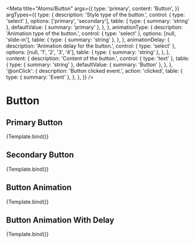 
<Meta
  title="Atoms/Button"
  args={{
    type: 'primary',
    content: 'Button',
  }}
  argTypes={{
    type: {
      description: 'Style type of the button.',
      control: { type: 'select' },
      options: ['primary', 'secondary'],
      table: {
        type: { summary: 'string' },
        defaultValue: { summary: 'primary' },
      },
    },
    animationType: {
      description: 'Animation type of the button.',
      control: { type: 'select' },
      options: [null, 'slide-in'],
      table: {
        type: { summary: 'string' },
      },
    },
    animationDelay: {
      description: 'Animation delay for the button.',
      control: { type: 'select' },
      options: [null, '1', '2', '3', '4'],
      table: {
        type: { summary: 'string' },
      },
    },
    content: {
      description: 'Content of the button.',
      control: { type: 'text' },
      table: {
        type: { summary: 'string' },
        defaultValue: { summary: 'Button' },
      },
    },
    '@onClick': {
      description: 'Button clicked event.',
      action: 'clicked',
      table: {
        type: { summary: 'Event' },
      },
    },
  }}
/>


# Button

## Primary Button

<Canvas>
  <Story name="Primary" args={{ content: 'Primary Button' }}>
    {Template.bind()}
  </Story>
</Canvas>

<ArgsTable story="Primary" />

## Secondary Button

<Canvas>
  <Story name="Secondary" args={{ type: 'secondary', content: 'Secondary Button' }}>
    {Template.bind()}
  </Story>
</Canvas>

## Button Animation

<Canvas>
  <Story name="Animation" args={{ content: 'Button Animation', animationType: 'slide-in' }}>
    {Template.bind()}
  </Story>
</Canvas>

## Button Animation With Delay

<Canvas>
  <Story
    name="Animation With Delay"
    args={{
      content: 'Button Animation With Delay',
      animationType: 'slide-in',
      animationDelay: '4',
    }}
  >
    {Template.bind()}
  </Story>
</Canvas>
